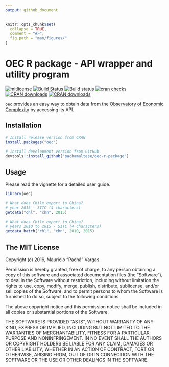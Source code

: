 ```yaml
---
output: github_document
---
```


<!-- README.md is generated from README.Rmd. Please edit that file -->

```r
knitr::opts_chunk$set(
  collapse = TRUE,
  comment = "#>",
  fig.path = "man/figures/"
)
```

# OEC R package - API wrapper and utility program

[![mitlicense](https://img.shields.io/badge/License-MIT-green.svg)](https://opensource.org/licenses/MIT)
[![Build Status](https://travis-ci.org/pachamaltese/oec-r-package.svg?branch=master)](https://travis-ci.org/pachamaltese/oec-r-package)
[![Build status](https://ci.appveyor.com/api/projects/status/5xvlffxy8ro4wc34?svg=true)](https://ci.appveyor.com/project/pachamaltese/oec)
[![cran checks](https://cranchecks.info/badges/summary/oec)](https://cran.r-project.org/web/checks/check_results_oec.html)
[![CRAN downloads](http://cranlogs.r-pkg.org/badges/oec)](http://cran.rstudio.com/web/packages/oec/index.html)
[![CRAN downloads](http://cranlogs.r-pkg.org/badges/grand-total/oec)](http://cran.rstudio.com/web/packages/oec/index.html)

`oec` provides an easy way to obtain data from the [Observatory of Economic Complexity](http://atlas.media.mit.edu/en/) by accessing its API.

## Installation

```r
# Install release version from CRAN
install.packages("oec")

# Install development version from GitHub
devtools::install_github("pachamaltese/oec-r-package")
```

## Usage

Please read the vignette for a detailed user guide.

```r
library(oec)

# What does Chile export to China?  
# year 2015 - SITC (4 characters)
getdata("chl", "chn", 2015)

# What does Chile export to China?  
# years 2010 to 2015 - SITC (4 characters)
getdata_batch("chl", "chn", 2010, 2015)
```

## The MIT License

Copyright (c) 2016, Mauricio "Pachá" Vargas

Permission is hereby granted, free of charge, to any person obtaining
a copy of this software and associated documentation files (the
"Software"), to deal in the Software without restriction, including
without limitation the rights to use, copy, modify, merge, publish,
distribute, sublicense, and/or sell copies of the Software, and to
permit persons to whom the Software is furnished to do so, subject to
the following conditions:

The above copyright notice and this permission notice shall be
included in all copies or substantial portions of the Software.

THE SOFTWARE IS PROVIDED "AS IS", WITHOUT WARRANTY OF ANY KIND,
EXPRESS OR IMPLIED, INCLUDING BUT NOT LIMITED TO THE WARRANTIES OF
MERCHANTABILITY, FITNESS FOR A PARTICULAR PURPOSE AND
NONINFRINGEMENT. IN NO EVENT SHALL THE AUTHORS OR COPYRIGHT HOLDERS BE
LIABLE FOR ANY CLAIM, DAMAGES OR OTHER LIABILITY, WHETHER IN AN ACTION
OF CONTRACT, TORT OR OTHERWISE, ARISING FROM, OUT OF OR IN CONNECTION
WITH THE SOFTWARE OR THE USE OR OTHER DEALINGS IN THE SOFTWARE.

